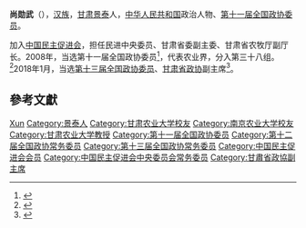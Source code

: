 '''尚勋武'''（{{bd|1962年|9月||catIdx=Shang尚}}），[[汉族|汉族]]，[[甘肃|甘肃]][[景泰|景泰]]人，[[中华人民共和国|中华人民共和国]]政治人物、[[第十一届全国政协委员|第十一届全国政协委员]]。

加入[[中国民主促进会|中国民主促进会]]，担任民进中央委员、甘肃省委副主委、甘肃省农牧厅副厅长。2008年，当选第十一届全国政协委员<ref>{{cite news|title=第十一届全国政协委员名单|url=http://www.indaa.com.cn/zt/2009qglh/zxzs/200903/t20090303_127573.html|accessdate=2013-04-09|newspaper=新华社北京1月25日电 中国人民政治协商会议第十一届全国委员会委员名单(共2237人，2008年1月25日政协第十届全国委员会常务委员会第二十次会议通过)|date=2008年1月25日|deadurl=yes|archiveurl=https://web.archive.org/web/20130928014403/http://www.indaa.com.cn/zt/2009qglh/zxzs/200903/t20090303_127573.html|archivedate=2013年9月28日|df=}}</ref>，代表农业界，分入第三十八组。<ref>{{cite news|title=全国政协信息-尚勋武|url=http://www.cppcc.gov.cn/CMS/wylibary/showJcwyxtInfoWylibary.action?tabJcwyxt.guid=11W0013390&wytype=wjwy|accessdate=2013-04-11|newspaper=全国政协委员会|archive-date=2018-01-27|archive-url=https://web.archive.org/web/20180127004354/http://www.cppcc.gov.cn/CMS/wylibary/showJcwyxtInfoWylibary.action?tabJcwyxt.guid=11W0013390&wytype=wjwy|dead-url=no}}</ref>2018年1月，当选[[中国人民政治协商会议第十三届全国委员会委员名单|第十三届全国政协委员]]、[[中国人民政治协商会议甘肃省委员会|甘肃省政协]]副主席<ref>{{Cite web|url=http://sports.163.com/18/0126/06/D92BRKK400051C89.html|title=中国人民政治协商会议第十三届全国委员会委员名单|accessdate=2018-01-26|last=|work=网易|archive-url=https://web.archive.org/web/20180127143232/http://sports.163.com/18/0126/06/D92BRKK400051C89.html|archive-date=2018-01-27|dead-url=yes}}</ref>。

== 參考文獻 ==
{{reflist}}

{{中国政治人物小作品}}
{{甘肃省领导人}}
{{中国民主促进会第十三届中央委员会}}
{{中国民主促进会第十四届中央委员会}}

{{Authority control}}
{{DEFAULTSORT:Shang尚}}
[[Category:尚姓|Xun]]
[[Category:景泰人|Category:景泰人]]
[[Category:甘肃农业大学校友|Category:甘肃农业大学校友]]
[[Category:南京农业大学校友|Category:南京农业大学校友]]
[[Category:甘肃农业大学教授|Category:甘肃农业大学教授]]
[[Category:第十一届全国政协委员|Category:第十一届全国政协委员]]
[[Category:第十二届全国政协常务委员|Category:第十二届全国政协常务委员]]
[[Category:第十三届全国政协常务委员|Category:第十三届全国政协常务委员]]
[[Category:中国民主促进会会员|Category:中国民主促进会会员]]
[[Category:中国民主促进会中央委员会常务委员|Category:中国民主促进会中央委员会常务委员]]
[[Category:甘肅省政協副主席|Category:甘肅省政協副主席]]